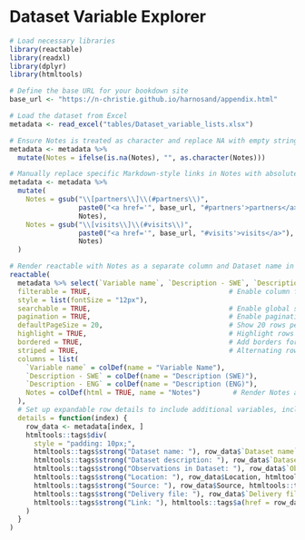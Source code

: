 <script>
  function scrollToSection(id) {
    var element = document.getElementById(id);
    if (element) {
      element.scrollIntoView({ behavior: "smooth", block: "start" });
    }
  }
</script>

# Dataset Variable Explorer

```r
# Load necessary libraries
library(reactable)
library(readxl)
library(dplyr)
library(htmltools)

# Define the base URL for your bookdown site
base_url <- "https://n-christie.github.io/harnosand/appendix.html"

# Load the dataset from Excel
metadata <- read_excel("tables/Dataset_variable_lists.xlsx")

# Ensure Notes is treated as character and replace NA with empty strings
metadata <- metadata %>%
  mutate(Notes = ifelse(is.na(Notes), "", as.character(Notes)))

# Manually replace specific Markdown-style links in Notes with absolute URLs
metadata <- metadata %>%
  mutate(
    Notes = gsub("\\[partners\\]\\(#partners\\)", 
                 paste0("<a href='", base_url, "#partners'>partners</a>"), 
                 Notes),
    Notes = gsub("\\[visits\\]\\(#visits\\)", 
                 paste0("<a href='", base_url, "#visits'>visits</a>"), 
                 Notes)
  )

# Render reactable with Notes as a separate column and Dataset name in expandable section
reactable(
  metadata %>% select(`Variable name`, `Description - SWE`, `Description - ENG`, `Notes`), # Include Notes in main columns
  filterable = TRUE,                                  # Enable column filtering
  style = list(fontSize = "12px"), 
  searchable = TRUE,                                  # Enable global search
  pagination = TRUE,                                  # Enable pagination
  defaultPageSize = 20,                               # Show 20 rows per page
  highlight = TRUE,                                   # Highlight rows on hover
  bordered = TRUE,                                    # Add borders for a clear structure
  striped = TRUE,                                     # Alternating row colors for readability
  columns = list(
    `Variable name` = colDef(name = "Variable Name"),  
    `Description - SWE` = colDef(name = "Description (SWE)"),
    `Description - ENG` = colDef(name = "Description (ENG)"),
    Notes = colDef(html = TRUE, name = "Notes")        # Render Notes as HTML for clickable links
  ),
  # Set up expandable row details to include additional variables, including Dataset name
  details = function(index) {
    row_data <- metadata[index, ]
    htmltools::tags$div(
      style = "padding: 10px;",
      htmltools::tags$strong("Dataset name: "), row_data$`Dataset name`, htmltools::tags$br(),
      htmltools::tags$strong("Dataset description: "), row_data$`Dataset description`, htmltools::tags$br(),
      htmltools::tags$strong("Observations in Dataset: "), row_data$`Observations in Dataset`, htmltools::tags$br(),
      htmltools::tags$strong("Location: "), row_data$Location, htmltools::tags$br(),
      htmltools::tags$strong("Source: "), row_data$Source, htmltools::tags$br(),
      htmltools::tags$strong("Delivery file: "), row_data$`Delivery file`, htmltools::tags$br(),
      htmltools::tags$strong("Link: "), htmltools::tags$a(href = row_data$Link, target = "_blank", row_data$Link)
    )
  }
)

```



